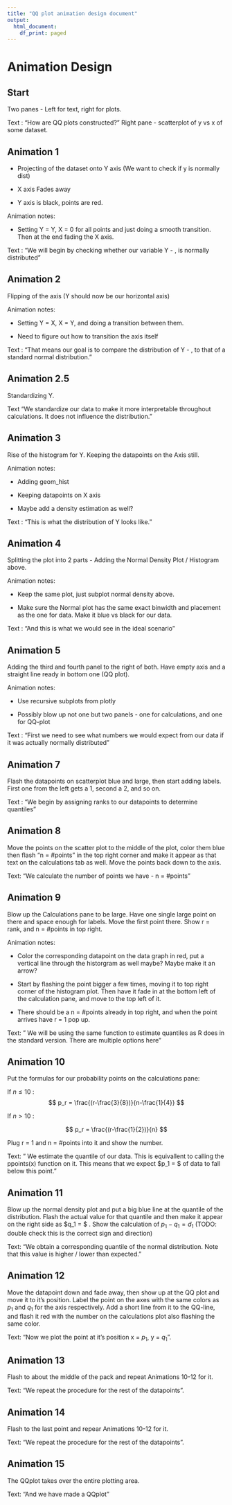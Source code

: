 ```yaml
---
title: "QQ plot animation design document"
output:
  html_document:
    df_print: paged
---
```


# Animation Design

## Start

Two panes - Left for text, right for plots.

Text : "How are QQ plots constructed?" 
Right pane - scatterplot of y vs x of some dataset.

## Animation 1
* Projecting of the dataset onto Y axis (We want to check if y is normally dist)

* X axis Fades away

* Y axis is black, points are red.

Animation notes:

* Setting Y = Y, X = 0 for all points and just doing a smooth 
transition. Then at the end fading the X axis.

Text : "We will begin by checking whether our variable Y - <variable name>,
is normally distributed"

## Animation 2
Flipping of the axis (Y should now be our horizontal axis)

Animation notes:

* Setting Y = X, X = Y, and doing a transition between them. 

* Need to figure out how to transition the axis itself

Text : "That means our goal is to compare the distribution of Y - <variable name>,
 to that of a standard normal distribution."

## Animation 2.5

Standardizing Y.

Text "We standardize our data to make it more interpretable throughout calculations.
It does not influence the distribution."

## Animation 3

Rise of the histogram for Y. Keeping the datapoints on the Axis still.

Animation notes:

* Adding geom_hist

* Keeping datapoints on X axis

* Maybe add a density estimation as well?

Text : "This is what the distribution of Y looks like."

## Animation 4

Splitting the plot into 2 parts - Adding the Normal Density Plot / Histogram 
above.

Animation notes:

* Keep the same plot, just subplot normal density above.

* Make sure the Normal plot has the same exact binwidth and placement as the
one for data. Make it blue vs black for our data.

Text : "And this is what we would see in the ideal scenario"

## Animation 5

Adding the third and fourth panel to the right of both.
Have empty axis and a straight line ready in bottom one (QQ plot).

Animation notes:

* Use recursive subplots from plotly

* Possibly blow up not one but two panels - one for calculations, and one
for QQ-plot

Text : "First we need to see what numbers we would expect from our data if 
it was actually normally distributed"

## Animation 7

Flash the datapoints on scatterplot blue and large, then start adding labels.
First one from the left gets a 1, second a 2, and so on. 

Text : "We begin by assigning ranks to our datapoints to determine quantiles"

## Animation 8

Move the points on the scatter plot to the middle of the plot, color them blue
then flash "n = #points" in the top right corner and make it appear as that text
on the calculations tab as well. Move the points back down to the axis.

Text: "We calculate the number of points we have - n = #points"

## Animation 9

Blow up the Calculations pane to be large. Have one single large point on there
and space enough for labels. Move the first point there. Show r = rank, and
n = #points in top right.

Animation notes:

* Color the corresponding datapoint on the data graph in red, put a vertical
line through the historgram as well maybe? Maybe make it an arrow?

* Start by flashing the point bigger a few times, moving it to top right corner
of the histogram plot. Then have it fade in at the bottom left of the calculation
pane, and move to the top left of it.

* There should be a n = #points already in top right, and when the point arrives
have r = 1 pop up.

Text: " We will be using the same function to estimate quantiles as R does in 
the standard version. There are multiple options here"

## Animation 10

Put the formulas for our probability points on the calculations pane:

If $n \leq 10$ :
$$
p_r = \frac{(r-\frac{3}{8})}{n-\frac{1}{4}}
$$

If $n > 10$ :

$$
p_r = \frac{(r-\frac{1}{2})}{n}
$$

Plug r = 1 and n = #points into it and show the number. 

Text: " We estimate the quantile of our data. This is equivallent to calling
the ppoints(x) function on it. This means that we expect $p_1 = $ <p_1 value> of
data to fall below this point."

## Animation 11

Blow up the normal density plot and put a big blue line at the <p_1 value> quantile
of the distribution. Flash the actual value for that quantile and then make it 
appear on the right side as $q_1 = $ <q_1 value>. Show the calculation of 
$p_1 - q_1 = d_1$ (TODO: double check this is the correct sign and direction)

Text: "We obtain a corresponding quantile of the normal distribution. Note that
this value is higher / lower than expected."

## Animation 12

Move the datapoint down and fade away, then show up at the QQ plot and move it
to it's position. Label the point on the axes with the same colors as 
$p_1$ and $q_1$ for the axis respectively.  Add a short
line from it to the QQ-line, and flash it red with the number on the calculations
plot also flashing the same color.

Text: "Now we plot the point at it's position x = $p_1$, y = $q_1$".

## Animation 13

Flash to about the middle of the pack and repeat Animations 10-12 for it.

Text: "We repeat the procedure for the rest of the datapoints".

## Animation 14

Flash to the last point and repear Animations 10-12 for it.

Text: "We repeat the procedure for the rest of the datapoints".

## Animation 15

The QQplot takes over the entire plotting area. 

Text: "And we have made a QQplot"
